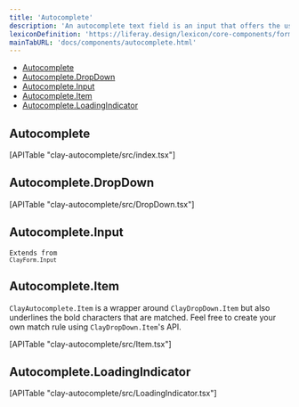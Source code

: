 ```yaml
---
title: 'Autocomplete'
description: 'An autocomplete text field is an input that offers the user text suggestions while they type.'
lexiconDefinition: 'https://liferay.design/lexicon/core-components/forms/text-input-variations/'
mainTabURL: 'docs/components/autocomplete.html'
---
```


<div class="nav-toc-absolute">
<div class="nav-toc">

-   [Autocomplete](#autocomplete)
-   [Autocomplete.DropDown](#autocomplete.dropdown)
-   [Autocomplete.Input](#autocomplete.input)
-   [Autocomplete.Item](#autocomplete.item)
-   [Autocomplete.LoadingIndicator](#autocomplete.loadingindicator)

</div>
</div>

## Autocomplete

<div>[APITable "clay-autocomplete/src/index.tsx"]</div>

## Autocomplete.DropDown

<div>[APITable "clay-autocomplete/src/DropDown.tsx"]</div>

## Autocomplete.Input

<code class="list-api-item-type">Extends from `ClayForm.Input`</code>

## Autocomplete.Item

`ClayAutocomplete.Item` is a wrapper around `ClayDropDown.Item` but also underlines the bold characters that are matched. Feel free to create your own match rule using `ClayDropDown.Item`'s API.

<div>[APITable "clay-autocomplete/src/Item.tsx"]</div>

## Autocomplete.LoadingIndicator

<div>[APITable "clay-autocomplete/src/LoadingIndicator.tsx"]</div>
